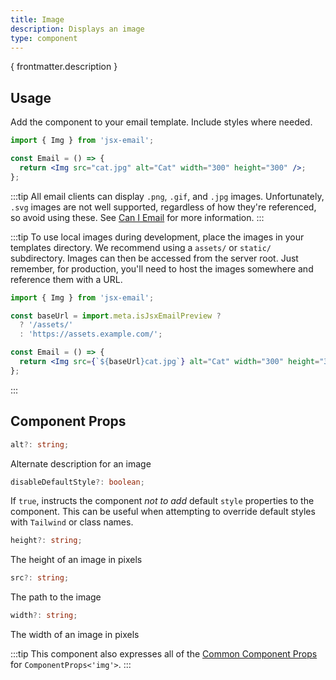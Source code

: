 ```yaml
---
title: Image
description: Displays an image
type: component
---
```


<p>{ frontmatter.description }</p>

<Install type={frontmatter.type}/>

## Usage

Add the component to your email template. Include styles where needed.

```jsx
import { Img } from 'jsx-email';

const Email = () => {
  return <Img src="cat.jpg" alt="Cat" width="300" height="300" />;
};
```

:::tip
All email clients can display `.png`, `.gif`, and `.jpg` images.
Unfortunately, `.svg` images are not well supported, regardless of how they're
referenced, so avoid using these. See [Can I
Email](https://www.caniemail.com/features/image-svg/) for more information.
:::

:::tip
To use local images during development, place the images in your templates directory. We recommend using a `assets/` or `static/` subdirectory. Images can then be accessed from the server root.
Just remember, for production, you'll need to host the images somewhere and
reference them with a URL.

```jsx
import { Img } from 'jsx-email';

const baseUrl = import.meta.isJsxEmailPreview ?
  ? '/assets/'
  : 'https://assets.example.com/';

const Email = () => {
  return <Img src={`${baseUrl}cat.jpg`} alt="Cat" width="300" height="300" />;
};
```
:::

## Component Props

```ts
alt?: string;
```

Alternate description for an image

```ts
disableDefaultStyle?: boolean;
```

If `true`, instructs the component _not to add_ default `style` properties to the component. This can be useful when attempting to override default styles with `Tailwind` or class names.

```ts
height?: string;
```

The height of an image in pixels

```ts
src?: string;
```

The path to the image

```ts
width?: string;
```

The width of an image in pixels

:::tip
This component also expresses all of the [Common Component Props](https://react.dev/reference/react-dom/components/common) for `ComponentProps<'img'>`.
:::
